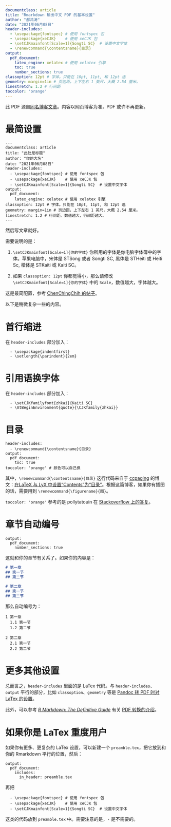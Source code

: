 ```yaml
---
documentclass: article
title: "Rmarkdown 输出中文 PDF 的基本设置"
author: "郝鸿涛"
date: "2021年06月08日"
header-includes:
  - \usepackage{fontspec} # 使用 fontspec 包
  - \usepackage{xeCJK}    # 使用 xeCJK 包
  - \setCJKmainfont[Scale=1]{Songti SC}  # 设置中文字体
  - \renewcommand{\contentsname}{目录}
output: 
  pdf_document: 
    latex_engine: xelatex # 使用 xelatex 引擎
    toc: true
    number_sections: true
classoption: 12pt # 字体。只能在 10pt, 11pt, 和 12pt 选
geometry: margin=1in # 页边距，上下左右 1 英尺，大概 2.54 厘米。
linestretch: 1.2 # 行间距
toccolor: 'orange'
---
```


此 PDF 源自[同名博客文章](https://hongtaoh.com/cn/2021/06/08/rmd-pdf/)。内容以网页博客为准，PDF 或许不再更新。

# 最简设置

```rmd
---
documentclass: article
title: "此处是标题"
author: "你的大名"
date: "2021年06月08日"
header-includes:
  - \usepackage{fontspec} # 使用 fontspec 包
  - \usepackage{xeCJK}    # 使用 xeCJK 包
  - \setCJKmainfont[Scale=1]{Songti SC}  # 设置中文字体
output: 
  pdf_document: 
    latex_engine: xelatex # 使用 xelatex 引擎
classoption: 12pt # 字体。只能在 10pt, 11pt, 和 12pt 选
geometry: margin=1in # 页边距，上下左右 1 英尺，大概 2.54 厘米。
linestretch: 1.2 # 行间距。数值越大，行间距越大。
---
```

然后写文章就好。

需要说明的是：

1. `\setCJKmainfont[Scale=1]{你的字体}` 你所用的字体是你电脑字体簿中的字体。苹果电脑中，宋体是 STSong 或者 Songti SC, 黑体是 STHeiti 或 Heiti Sc, 楷体是 STKaiti 或 Kaiti SC。

2. 如果 `classoption: 12pt` 你都觉得小，那么请修改 `\setCJKmainfont[Scale=1]{你的字体}` 中的 `Scale`，数值越大，字体越大。

这是最简配置，参考 [ChenChingChih 的帖子](https://github.com/yihui/tinytex/issues/223#issue-649511395)。

以下是稍微复杂一些的内容。

# 首行缩进

在 `header-includes` 部分加入：

```rmd
  - \usepackage{indentfirst}
  - \setlength{\parindent}{2em}
```

# 引用语换字体

在 `header-includes` 部分加入：

```rmd
  - \setCJKfamilyfont{zhkai}{Kaiti SC}
  - \AtBeginEnvironment{quote}{\CJKfamily{zhkai}}
```

# 目录

```rmd
header-includes:
  - \renewcommand{\contentsname}{目录}
output:
  pdf_document:
    toc: true
toccolor: 'orange' # 颜色可以自己换
```

其中，`\renewcommand{\contentsname}{目录}` 这行代码来自于 [ccpaging](https://www.cnblogs.com/ccpaging/) 的博文：[在LaTeX 与 LyX 中设置“Contents”为“目录”](https://www.cnblogs.com/ccpaging/p/4089528.html)。根据这篇博客，如果你有插图的话，需要用到 `\renewcommand{\figurename}{图}`。

`toccolor: 'orange'` 参考的是 pollytatouin 在 [Stackoverflow 上的答复](https://stackoverflow.com/a/57190730)。


# 章节自动编号

```rmd
output: 
  pdf_document:
    number_sections: true
```

这就和你的章节有关系了。如果你的内容是：

```md
# 第一章
## 第一节
## 第二节

# 第二章
## 第一节
## 第二节
```

那么自动编号为：

```rmd
1 第一章
  1.1 第一节
  1.2 第二节

2 第二章
  2.1 第一节
  2.2 第二节
```

# 更多其他设置

总而言之，`header-includes` 里面的是 LaTex 代码。与 `header-includes`、`output` 平行的部分，比如 `classoption`、`geometry` 等是 [Pandoc 转 PDF 时对 LaTex 的设置](https://pandoc.org/MANUAL.html#variables-for-latex)。

此外，可以参考 [*R Markdown: The Definitive Guide*](https://bookdown.org/yihui/rmarkdown/) 有关 [PDF 转换的介绍](https://bookdown.org/yihui/rmarkdown/pdf-document.html)。

# 如果你是 LaTex 重度用户

如果你有更多、更复杂的 LaTex 设置，可以新建一个 `preamble.tex`，把它放到和你的 Rmarkdown 平行的位置，然后：

```rmd
output:
  pdf_document:
    includes:
      in_header: preamble.tex
```

再把 

```rmd
  - \usepackage{fontspec} # 使用 fontspec 包
  - \usepackage{xeCJK}    # 使用 xeCJK 包
  - \setCJKmainfont[Scale=1]{Songti SC}  # 设置中文字体
```

这类的代码放到 `preamble.tex` 中。需要注意的是，`-` 是不需要的。
